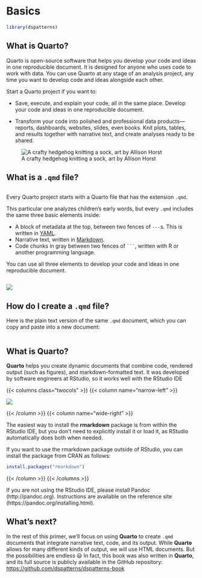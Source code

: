 # Basics

```r
library(dspatterns)
```

## What is Quarto?

Quarto is open-source software that helps you develop your code and ideas in one reproducible document. It is designed for anyone who uses code to work with data. You can use Quarto at any stage of an analysis project, any time you want to develop code and ideas alongside each other.

Start a Quarto project if you want to:

::: {layout="[60,-5,35]"}
-   Save, execute, and explain your code, all in the same place. Develop your code and ideas in one reproducible document.

-   Transform your code into polished and professional data products---reports, dashboards, websites, slides, even books. Knit plots, tables, and results together with narrative text, and create analyses ready to be shared.

![A crafty hedgehog knitting a sock, art by Allison Horst](img/hedgehog.png)
:::

## What is a `.qmd` file?

::: {layout="[50,50]"}

::: column
Every Quarto project starts with a Quarto file that has the extension `.qmd`.


This particular one analyzes children's early words, but every `.qmd` includes the same three basic elements inside:


- A block of metadata at the top, between two fences of `---`s. This is written in [YAML](https://learnxinyminutes.com/docs/yaml/). 
- Narrative text, written in [Markdown](https://commonmark.org/help/tutorial/). 
- Code chunks in gray between two fences of ```` ``` ````, written with R or another programming language.


You can use all three elements to develop your code and ideas in one reproducible document.
:::

![](img/01-source.png)
:::

## How do I create a `.qmd` file?

Here is the plain text version of the same `.qmd` document, which you can copy and paste into a new document:

```verbatim
```

## What is **Quarto**?

**Quarto** helps you create dynamic documents that combine code, rendered output (such as figures), and markdown-formatted text. It was developed by software engineers at RStudio, so it works well with the RStudio IDE

{{< columns class="twocols" >}}
{{< column name="narrow-left" >}}

![](/css/images/hex/rmarkdown.png)

{{< /column >}}
{{< column name="wide-right" >}}

The easiest way to install the **rmarkdown** package is from within the RStudio IDE, but you don’t need to explicitly install it or load it, as RStudio automatically does both when needed. 

If you want to use the rmarkdown package outside of RStudio, you can install the package from CRAN as follows:

```r
install.packages("rmarkdown")
```

{{< /column >}}
{{< /columns  >}}

If you are not using the RStudio IDE, please install Pandoc (http://pandoc.org). Instructions are available on the reference site (https://pandoc.org/installing.html).

## What's next?

In the rest of this primer, we'll focus on using **Quarto** to create `.qmd` documents that integrate narrative text, code, and its output. While **Quarto** allows for many different kinds of output, we will use HTML documents. But the possibilities are endless 😃 In fact, this book was also written in **Quarto**, and its full source is publicly available in the GitHub repository: <https://github.com/dspatterns/dspatterns-book>
